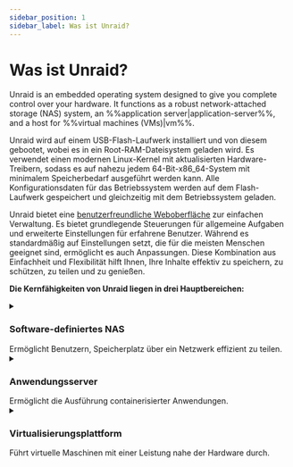 ```yaml
---
sidebar_position: 1
sidebar_label: Was ist Unraid?
---
```


# Was ist Unraid?

Unraid is an embedded operating system designed to give you complete control over your hardware.  It functions as a robust network-attached storage (NAS) system, an %%application server|application-server%%, and a host for %%virtual machines (VMs)|vm%%.

Unraid wird auf einem USB-Flash-Laufwerk installiert und von diesem gebootet, wobei es in ein Root-RAM-Dateisystem geladen wird. Es verwendet einen modernen Linux-Kernel mit aktualisierten Hardware-Treibern, sodass es auf nahezu jedem 64-Bit-x86_64-System mit minimalem Speicherbedarf ausgeführt werden kann. Alle Konfigurationsdaten für das Betriebssystem werden auf dem Flash-Laufwerk gespeichert und gleichzeitig mit dem Betriebssystem geladen.

Unraid bietet eine [benutzerfreundliche Weboberfläche](./explore-the-user-interface/tour-the-web-gui.mdx) zur einfachen Verwaltung. Es bietet grundlegende Steuerungen für allgemeine Aufgaben und erweiterte Einstellungen für erfahrene Benutzer. Während es standardmäßig auf Einstellungen setzt, die für die meisten Menschen geeignet sind, ermöglicht es auch Anpassungen. Diese Kombination aus Einfachheit und Flexibilität hilft Ihnen, Ihre Inhalte effektiv zu speichern, zu schützen, zu teilen und zu genießen.

**Die Kernfähigkeiten von Unraid liegen in drei Hauptbereichen:**

<details>
  <summary><h3>Software-definiertes NAS</h3>Ermöglicht Benutzern, Speicherplatz über ein Netzwerk effizient zu teilen.</summary>

  ### Arrays und Parität

  Unraid bietet eine einfache und flexible Lösung zur Umwandlung eines 64-Bit-fähigen Systems in ein Network Attached Storage (NAS). Es kann eine Vielzahl von Laufwerken verarbeiten, egal ob sie über IDE, SATA oder SAS verbunden sind, und unterstützt unterschiedliche Laufwerksgrößen. Dies bedeutet, dass Sie neue Laufwerke nacheinander hinzufügen können, wenn Ihr Speicherbedarf wächst, ohne Ihre vorhandenen Daten reorganisieren zu müssen.

  The main job of an Unraid %%array|array%% is to organize and protect the data stored across several drives. It does this by using up to two special drives called %%parity drive|parity-drives%%s. These %%parity drive|parity-drives%%s are important because they help reconstruct your data if one of the other drives fails. In fact, with just one %%parity drive|parity-drives%%, you can protect all the other drives in your %%array|array%%, keeping your data safe. Plus, you can mix different sized drives and easily expand your storage over time, making Unraid a user-friendly option for anyone looking to manage their data effectively.

  <details>
    <summary><strong>Wie funktioniert die Parität?</strong> - Klicken zum Erweitern/Reduzieren</summary>

    In Unraid, %%parity|parity%% information is updated in real time.  To understand how this works, imagine the contents of a hard drive as a long stream of bits, where each bit is either a zero or a one.  By summing the nth bit values across all drives and determining whether that sum is even or odd, the corresponding nth %%parity|parity%% bit can be set accordingly.  If a data drive ever fails, this %%parity|parity%% information allows for an accurate determination of the exact bit values, facilitating a precise rebuild on the replacement drive.

    Zum Beispiel:

    <div style={{ maxWidth: '600px', margin: '1rem auto' }}>
      ![Keine Parität](/img/No_parity_500px.png)
    </div>

    In the image above, three drives contain streams of bits that vary by device size.  These drives are unprotected, so if one fails, data will be lost.  To protect against failure, we need a fourth disk as a %%parity disk|parity-drive%%, which must be equal to or larger than the largest data disk.

    To set the %%parity|parity%% bits, we find the total for each column.  If the sum is even, the %%parity|parity%% bit is 0; if odd, the %%parity|parity%% bit is 1.

    Here's the same image as before, but with %%parity|parity%% calculated per frame:

    <div style={{ maxWidth: '600px', margin: '1rem auto' }}>
      ![Parität](/img/Parity@500px.png)
    </div>

    Nehmen wir an, dass Laufwerk 2 in unserem Beispiel ausgefallen ist und ein neues Laufwerk zum Ersatz gekauft wurde:

    <div style={{ maxWidth: '600px', margin: '1rem auto' }}>
      ![Laufwerksausfall](/img/Drive_failure@500px.png)
    </div>

    To rebuild data on the new disk, we determine the missing bit rather than calculating the %%parity|parity%% bit.  For column 1, the sum is 0, so the missing bit is 0.  For column 6, with a sum of 1, the missing bit is 1.

    Rebuilding a disk using %%parity|parity%% protects against data loss and offers fault tolerance, ensuring full access to the system even if a drive fails.
  </details>

  ### Benutzerfreigaben

  Unraid is different from most %%RAID|raid%% systems because it saves data on individual drives instead of combining them into one. As a %%root user|root-user%%, you can create %%user shares|user-share%%, which are like top-level folders that gather files from multiple drives in the %%array|array%% or %%cache pool|cache-pool%%. This means you don’t have to worry about which specific drive holds your files; they are organized for you.

  You can also customize these shares to include or leave out certain drives and decide how files are spread across your storage. Additionally, you can manage how users access the shares by setting up network options, like %%SMB|samba%% and %%NFS|nfs%%, and applying security settings. To keep private data safe, you can create user accounts and set access limits for trusted individuals.

  ```mdx-code-block

    <div className="flex-container">
      <figure className="flex-figure">
        <img src="/img/User_shares_-_distribution@500px.png" alt="User shares distribution example" />

        <figcaption>User shares - Distribution</figcaption>
      </figure>

      <figure className="flex-figure">
        <img src="/img/User_shares_-_access@500px.png" alt="User shares distribution example larger" />

        <figcaption>User shares - Access</figcaption>
      </figure>
    </div>

  ```

  ### Verstehen von Cache-Laufwerken

  One of the standout features of Unraid is the %%cache drive|cache%%, which helps speed up data transfer. When you use a %%cache drive|cache%% alongside three or more drives, you can write data up to **three times faster**. When you save files to a %%user shares|user-share%% with a %%cache drive|cache%%, the data is first stored on the %%cache drive|cache%%. This allows for quick writing, and later, a process called %%Mover|mover%% transfers the data to the main storage %%array|array%% - often during the night—making room on the %%cache drive|cache%%.

  For added data safety, you can set up a %%cache pool|cache-pool%% with multiple drives. This setup not only increases storage space but also uses technologies like %%ZFS|zfs%% or %%BTRFS|btrfs%% to provide extra protection for your data, similar to %%RAID 1|raid1%%. Overall, Unraid’s management of shares and %%cache drives|cache%% creates a flexible, efficient, and secure storage solution.

  [Erfahren Sie hier mehr über die Konfiguration von Freigaben und Cache.](../using-unraid-to/manage-storage/array/overview.mdx)

  <div style={{ maxWidth: '600px', margin: '1rem auto' }}>
    ![Wie das Erfassen von Daten mit dem Cache-Pool funktioniert](/img/Cache-pool.gif)
  </div>
</details>

<details>
  <summary><h3>Anwendungsserver</h3>Ermöglicht die Ausführung containerisierter Anwendungen.</summary>

  Unraid transforms your storage solution into a versatile %%application server|application-server%% through Docker containerization. This approach overcomes traditional NAS limitations while maintaining system stability and ease of use.

  Traditionelle NAS-Lösungen stellen drei zentrale Herausforderungen für das Hosting von Anwendungen dar:

  1. **Kompatibilitätsprobleme mit dem Betriebssystem** - Anwendungen, die für andere Betriebssysteme entwickelt wurden, können nicht ausgeführt werden.
  2. **Komplexes Lifecycle-Management** - Schwierige Installationserfahrungen können verbleibende Artefakte nach der Entfernung hinterlassen.
  3. **Anwendungskonflikte** - Softwarekomponenten können sich gegenseitig beeinflussen oder den Systembetrieb stören.

  Unraid's use of Docker addresses these challenges in three key ways:

  1. **Unabhängigkeit vom Betriebssystem** - Jeder Container läuft in seiner eigenen Linux-Umgebung, wodurch Kompatibilitätsprobleme mit dem Host-Betriebssystem beseitigt werden.
  2. **Image-basierte Bereitstellung** - Vorgefertigte Anwendungspakete ermöglichen die Ein-Klick-Installation und vollständige Deinstallation von Anwendungen.
  3. **Prozessisolierung** - Containerisierte Anwendungen arbeiten in separaten Benutzerbereichen, wodurch jegliche Konflikte zwischen der Software vermieden werden.

  Docker-Container ermöglichen das Ausführen von Anwendungen in isolierten, ressourcenschonenden Umgebungen, ohne den mit virtuellen Maschinen verbundenen Overhead. Unraid vereinfacht die Nutzung von Docker, indem es Zugriff auf Tausende vorgefertigte Apps durch [Docker Hub](https://hub.docker.com/) und [Community Applications](../using-unraid-to/run-docker-containers/community-applications.mdx) bietet. Dieser containerisierte Ansatz ermöglicht es Unraid-Benutzern, mehrere Anwendungen gleichzeitig auszuführen, ohne Kompatibilitätsprobleme zu haben. Er hilft auch, das System durch die Nutzung selbsthaltender Anwendungspakete organisiert zu halten und erleichtert es, die Serverfähigkeiten durch das Docker-Ökosystem zu erweitern.

  :::note
  Für erweiterte Docker-Einstellungen sehen Sie sich [Run Docker Containers](../using-unraid-to/run-docker-containers/managing-and-customizing-containers.mdx) an.
  :::
</details>

<details>
  <summary><h3>Virtualisierungsplattform</h3>Führt virtuelle Maschinen mit einer Leistung nahe der Hardware durch.</summary>

  Unraid funktioniert als Virtualisierungshost, indem ein %%hypervisor|Hypervisor%% verwendet wird, um Ressourcen sicher an virtualisierte Gäste zuzuweisen. Dies ermöglicht es Ihnen, verschiedene Anwendungen in isolierten Umgebungen auszuführen, über das hinaus, was ein netzwerkgebundener Speicher allein kann.

  :::tip
  Um Hardware-Virtualisierung in Unraid zu nutzen, stellen Sie sicher, dass Ihre CPU, Ihr Chipsatz, BIOS und die Gerätetreiber kompatibel sind. Eine vollständige Liste der Anforderungen finden Sie im [VM-Setup-Leitfaden](../using-unraid-to/create-virtual-machines/overview-and-system-prep.mdx). Wenn Ihr Server diese Anforderungen nicht erfüllt, wird das VMs-Menü im Unraid WebGUI deaktiviert.
  :::

  <details>
    <summary><strong>Vorteile der Verwendung von Virtuellen Maschinen (VMs)</strong> - Klicken zum Erweitern/Reduzieren</summary>

    Während Docker-Container für Linux-basierte Anwendungen beliebt sind, erhöhen %%VMs|vm%% die Flexibilität und Effizienz Ihrer Unraid-Servereinrichtung und bieten auf Ihrem Unraid-Server einzigartige Vorteile:

    - **Isolation:** %%VMs|vm%% laufen unabhängig in separaten Umgebungen, was sicherstellt, dass der Ausfall eines keine Auswirkungen auf die anderen hat.

    - **Konsolidierung:** Konsolidieren Sie mehrere physische Server in eine einzige Unraid-Maschine, reduzieren Sie den Hardwarebedarf und vereinfachen Sie die Wartung.

    - **Ressourcenzuweisung:** Unraid ermöglicht es Ihnen, bestimmten CPUs, Speicher, Speicherplatz und Netzwerkressourcen für jede %%VM|vm%% zuzuweisen, wodurch sichergestellt wird, dass kritische Workloads die erforderlichen Ressourcen erhalten.

    - **Testen und Entwicklung:** %%VMs|vm%% ermöglichen die einfache Erstellung und das Testen von Software über verschiedene Umgebungen hinweg, ohne dass mehrere physische Maschinen erforderlich sind.

    - **Sicherheit:** Die Isolation von %%VMs|vm%% erhöht die Sicherheit, indem es schwerer wird, dass Malware sich zwischen ihnen ausbreitet.

    - **Legacy-Anwendungsunterstützung:** %%VMs|vm%% ermöglichen es Ihnen, veraltete Anwendungen oder Betriebssysteme auszuführen, die möglicherweise nicht mit moderner Hardware kompatibel sind.

    - **Ressourcenisolation:** Jede %%VM|vm%% kann über dedizierte Ressourcen verfügen, wodurch Leistungsprobleme zwischen %%VMs|vm%% vermieden werden.

    - **Ressourcenüberbelegung:** Sie können mehr %%VMs|vm%% laufen lassen, als die physischen Ressourcen normalerweise zuließen, in dem Wissen, dass nicht alle ihre Zuweisungen gleichzeitig vollständig nutzen.
  </details>

  <details>
    <summary><strong>Zuweisbare Geräteunterstützung für Virtualisierung</strong> - Klicken zum Erweitern/Reduzieren</summary>

    Unraid's %%KVM|kvm%%-based virtualization uses modern tools for flexible hardware assignment while maintaining host stability.

    Wichtige Komponenten umfassen:

    **Kerntechnologien**

    - %%QEMU|qemu%% und %%libvirt|libvirt%%: Verwalten die Lebenszyklen von %%VM|vm%%.
    - %%VFIO|vfio%% Geräte-Passthrough: Bietet direkten Hardwarezugriff.
    - %%VirtIO|virtio%% und %%VirtFS|virtfs%%: Optimieren Speicher- und Netzwerkleistung.
    - %%OVMF|ovmf%%: Unterstützt %%UEFI|uefi%% und Secure Boot.

    **Zugewiesene Ressourcen**

    - **Rechenleistung:** Dedizierte CPU-Kerne durch %%CPU-Zuweisung|cpu-pinning%%.
    - **Speicher:** Isolierter RAM.
    - **Speicher:** SSD-optimierte %%virtuelle Festplatten|vdisk%% über %%VirtIO|virtio%%.
    - **Peripheriegeräte:** Vollständiges PCI/USB-Geräte-Passthrough, einschließlich Unterstützung für %%GPU-Passthrough|gpu-passthrough%%.

    **Plattform-Flexibilität**

    - Unterstützt %%i440fx|i440fx%% und %%Q35|q35%% Maschinentypen.
    - Kompatibel mit %%Xen HVM|xen-hvm%% und %%Xen PV|xen-pv%% Workloads.
    - Ermöglicht %%Intel VT-x|intel-vt-x%% und %%AMD-V|amd-v%% Hardware-Virtualisierung.

    <div style={{ maxWidth: '600px', margin: '1rem auto' }}>
      ![Zuweisbare Ressourcen](/img/KVM@2x.png)
    </div>
  </details>

  Für Schritte zur Einrichtung von %%VM|VM%%s siehe [Virtuelle Maschinen erstellen](../using-unraid-to/create-virtual-machines/overview-and-system-prep.mdx).

  :::caution
  %%GPU passthrough|gpu-passthrough%% requires compatible hardware (see [VM setup](../using-unraid-to/create-virtual-machines/vm-setup.mdx)).
  :::
</details>
